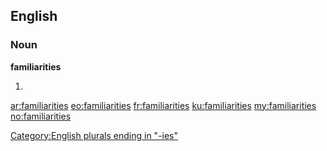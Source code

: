 ==English==

===Noun===
'''familiarities'''

# {{plural of|[[familiarity]]}}

[[Category:English plurals ending in "-ies"]]

[[ar:familiarities]]
[[eo:familiarities]]
[[fr:familiarities]]
[[ku:familiarities]]
[[my:familiarities]]
[[no:familiarities]]